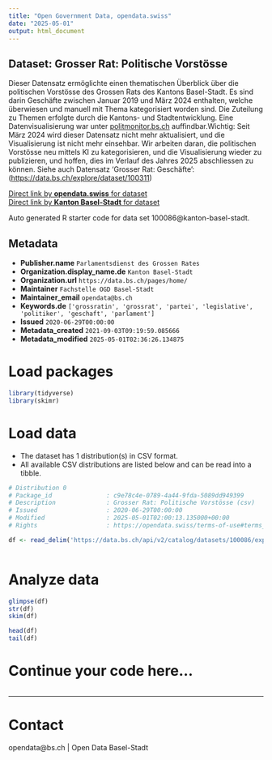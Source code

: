 ```yaml
---
title: "Open Government Data, opendata.swiss"
date: "2025-05-01"
output: html_document
---
```


## Dataset: Grosser Rat: Politische Vorstösse

Dieser Datensatz ermöglichte einen thematischen Überblick über die politischen Vorstösse des Grossen Rats des Kantons Basel-Stadt. Es sind darin Geschäfte zwischen Januar 2019 und März 2024 enthalten, welche überwiesen und manuell mit Thema kategorisiert worden sind. Die Zuteilung zu Themen erfolgte durch die Kantons- und Stadtentwicklung. Eine Datenvisualisierung war unter [politmonitor.bs.ch](https://politmonitor.bs.ch) auffindbar.Wichtig: Seit März 2024 wird dieser Datensatz nicht mehr aktualisiert, und die Visualisierung ist nicht mehr einsehbar. Wir arbeiten daran, die politischen Vorstösse neu mittels KI zu kategorisieren, und die Visualisierung wieder zu publizieren, und hoffen, dies im Verlauf des Jahres 2025 abschliessen zu können. Siehe auch Datensatz 'Grosser Rat: Geschäfte':  ([https://data.bs.ch/explore/dataset/100311](https://data.bs.ch/explore/dataset/100311))

[Direct link by **opendata.swiss** for dataset](https://opendata.swiss/de/dataset/grosser-rat-politische-vorstosse)<br>
[Direct link by **Kanton Basel-Stadt** for dataset](https://data.bs.ch/explore/dataset/100086/)

Auto generated R starter code for data set 100086@kanton-basel-stadt.

## Metadata

- **Publisher.name** `Parlamentsdienst des Grossen Rates`
- **Organization.display_name.de** `Kanton Basel-Stadt`
- **Organization.url** `https://data.bs.ch/pages/home/`
- **Maintainer** `Fachstelle OGD Basel-Stadt`
- **Maintainer_email** `opendata@bs.ch`
- **Keywords.de** `['grossratin', 'grossrat', 'partei', 'legislative', 'politiker', 'geschaft', 'parlament']`
- **Issued** `2020-06-29T00:00:00`
- **Metadata_created** `2021-09-03T09:19:59.085666`
- **Metadata_modified** `2025-05-01T02:36:26.134875`


# Load packages

```r

library(tidyverse)
library(skimr)

```

# Load data

-   The dataset has 1 distribution(s) in CSV format.
-   All available CSV distributions are listed below and can be read into a tibble.

```r

# Distribution 0
# Package_id               : c9e78c4e-0789-4a44-9fda-5089dd949399
# Description              : Grosser Rat: Politische Vorstösse (csv)
# Issued                   : 2020-06-29T00:00:00
# Modified                 : 2025-05-01T02:00:13.135000+00:00
# Rights                   : https://opendata.swiss/terms-of-use#terms_by

df <- read_delim('https://data.bs.ch/api/v2/catalog/datasets/100086/exports/csv?use_labels=true')



```

# Analyze data

```r

glimpse(df)
str(df)
skim(df)

head(df)
tail(df)

```

# Continue your code here...

```r

```

------------------------------------------------------------------------

# Contact

opendata@bs.ch | Open Data Basel-Stadt
